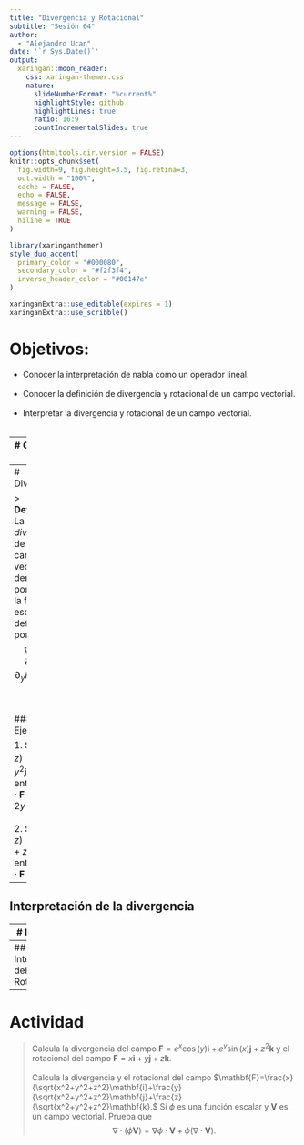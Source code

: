 ```yaml
---
title: "Divergencia y Rotacional"
subtitle: "Sesión 04"
author: 
  - "Alejandro Ucan"
date: '`r Sys.Date()`'
output:
  xaringan::moon_reader:
    css: xaringan-themer.css
    nature:
      slideNumberFormat: "%current%"
      highlightStyle: github
      highlightLines: true
      ratio: 16:9
      countIncrementalSlides: true
---
```


```r
options(htmltools.dir.version = FALSE)
knitr::opts_chunk$set(
  fig.width=9, fig.height=3.5, fig.retina=3,
  out.width = "100%",
  cache = FALSE,
  echo = FALSE,
  message = FALSE, 
  warning = FALSE,
  hiline = TRUE
)
```

```r
library(xaringanthemer)
style_duo_accent(
  primary_color = "#000080",
  secondary_color = "#f2f3f4",
  inverse_header_color = "#00147e"
)
```

```r
xaringanExtra::use_editable(expires = 1)
xaringanExtra::use_scribble()
```
# Objetivos:

 * Conocer la interpretación de nabla como un operador lineal. <br/><br/>
 * Conocer la definición de divergencia y rotacional de un campo vectorial. <br/><br/>
 * Interpretar la divergencia y rotacional de un campo vectorial. <br/><br/>

 ---
# Operador Nabla

> __Definición:__ El _operador nabla_ denotado por $\nabla$ y definido por $$\nabla=\partial_x\mathbf{i}+\partial_y\mathbf{j}+\partial_z\mathbf{k}$$ es un operador diferencial vectorial que actúa sobre un campo escalar o vectorial. <br/><br/>

---
# Divergencia

> __Definición:__ La _divergencia_ de un campo vectorial $\mathbf{F}$, denotada por $\nabla\cdot\mathbf{F}$, es la función escalar definida por $$\nabla\cdot\mathbf{F}=\partial_xF_x+\partial_yF_y+\partial_zF_z$$ <br/><br/>

#### Ejemplo

1. Si $\mathbf{F}(x,y,z)=x^2\mathbf{i}+y^2\mathbf{j}+z^2\mathbf{k}$, entonces $\nabla\cdot\mathbf{F}=2x+2y+2z$. <br/><br/>
2. Si $\mathbf{F}(x,y,z)=x\mathbf{i}+y\mathbf{j}+z\mathbf{k}$, entonces $\nabla\cdot\mathbf{F}=3$.
---
## Interpretación de la divergencia

---
# Rotacional

> __Definición:__ El _rotacional_ de un campo vectorial $\mathbf{F}$, denotado por $\nabla\times\mathbf{F}$, es el campo vectorial definido por $$\nabla\times\mathbf{F}=\left(\partial_yF_z-\partial_zF_y\right)\mathbf{i}+\left(\partial_zF_x-\partial_xF_z\right)\mathbf{j}+\left(\partial_xF_y-\partial_yF_x\right)\mathbf{k}$$ <br/><br/>

#### Ejemplo

Si $\mathbf{F}=-y\mathbf{i}+x\mathbf{y}$, entonces $\nabla\times\mathbf{F}=2\mathbf{k}$.

---
## Interpretación del Rotacional


---
# Actividad 

> Calcula la divergencia del campo $\mathbf{F}=e^x\cos(y)\mathbf{i}+e^y \sin(x)\mathbf{j}+z^2\mathbf{k}$ y el rotacional del campo $\mathbf{F}=x\mathbf{i}+y\mathbf{j}+z\mathbf{k}$. <br/><br/>
> Calcula la divergencia y el rotacional del campo $\mathbf{F}=\frac{x}{\sqrt{x^2+y^2+z^2}\mathbf{i}+\frac{y}{\sqrt{x^2+y^2+z^2}\mathbf{j}+\frac{z}{\sqrt{x^2+y^2+z^2}\mathbf{k}.$
> Si $\phi$ es una función escalar y $\mathbf{V}$ es un campo vectorial. Prueba que $$\nabla \cdot (\phi\mathbf{V})=\nabla\phi \cdot \mathbf{V}+\phi(\nabla \cdot \mathbf{V}).$$